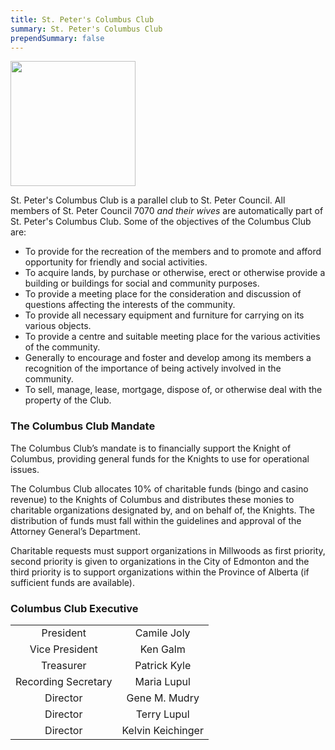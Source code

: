 ```yaml
---
title: St. Peter's Columbus Club
summary: St. Peter's Columbus Club
prependSummary: false
---
```

<Image  src="/img/columbuscluborig.jpg"  float="right"  width="200px" />

St. Peter's Columbus Club is a parallel club to St. Peter Council.  All members of St. Peter Council 7070 *and their wives* are automatically part of St. Peter's Columbus Club.  Some of the objectives of the Columbus Club are:
- To provide for the recreation of the members and to promote and afford opportunity for friendly and social activities.
- To acquire lands, by purchase or otherwise, erect or otherwise provide a building or buildings for social and community purposes.
- To provide a meeting place for the consideration and discussion of questions affecting the interests of the community.
- To provide all necessary equipment and furniture for carrying on its various objects.
- To provide a centre and suitable meeting place for the various activities of the community.
- Generally to encourage and foster and develop among its members a recognition of the importance of being actively involved in the community.
- To sell, manage, lease, mortgage, dispose of, or otherwise deal with the property of the Club.

### The Columbus Club Mandate
The Columbus Club’s mandate is to financially support the Knight of Columbus, providing general funds for the Knights to use for operational issues.

The Columbus Club allocates 10% of charitable funds (bingo and casino revenue) to the Knights of Columbus and distributes these monies to charitable organizations designated by, and on behalf of, the Knights.  The distribution of funds must fall within the guidelines and approval of the Attorney General’s Department.

Charitable requests must support organizations in Millwoods as first priority, second priority is given to organizations in the City of Edmonton and the third priority is to support organizations within the Province of Alberta (if sufficient funds are available).

### Columbus Club Executive
| | |
| :----------------: | :--------------------: |
|           President |                       Camile Joly |
| Vice President |                      Ken Galm |
|        Treasurer        |                     Patrick Kyle |
|            Recording Secretary |                     Maria Lupul |
|             Director|                  Gene M. Mudry                   |
|             Director|                     Terry Lupul |
|             Director|                     Kelvin Keichinger |


